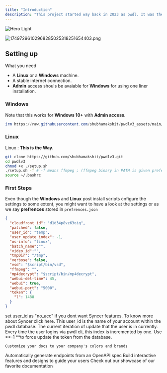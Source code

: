 ```yaml
---
title: "Introduction"
description: "This project started way back in 2023 as pwdl. It was then merely a script for downloading segments using a loophole in pw's api. When it got pached we moved on to pwdlv2 in March, 2024. It was mostly haphazard code. pwdlv3 started in April, 2024 as is proudly growing ever since. "
---
```


<img
  className="block dark:hidden"
  src="/images/hero-light.png"
  alt="Hero Light"
/>

![17497296102968285025318251654403.png](/images/17497296102968285025318251654403.png)

## Setting up

What you need

- A **Linux** or a **Windows** machine.
- A stable internet connection.
- **Admin** access shouls be avaiable for **Windows** for using one liner installation.

### Windows

Note that this works for **Windows 10\+** with **Admin access.**

```powershell
irm https://raw.githubusercontent.com/shubhamakshit/pwdlv3_assets/main/dl.pwdlv3.ps1 | iex
```

### Linux

Linux : **This is the Way.**

```bash
git clone https://github.com/shubhamakshit/pwdlv3.git
cd pwdlv3
chmod +x ./setup.sh
./setup.sh -f # -f means ffmpeg ; (ffmpeg binary in PATH is given preference)
source ~/.bashrc
```

### First Steps

Even though the **Windows** and **Linux** post install scripts cnfigure the settings to some extent, you might want to have a look at the settings or as we say **prefrences** stored in `prefrences.json`

```json prefrences.json
{
  "cloudfront_id": "d1d34p8vz63oiq",
  "patched": false,
  "user_id": "temp",
  "user_update_index": -1,
  "os-info": "linux",
  "batch_name":"",
  "video_id":"",
  "tmpDir": "/tmp",
  "verbose": false,
  "vsd": "$script/bin/vsd",
  "ffmpeg": "",
  "mp4decrypt": "$script/bin/mp4decrypt",
  "webui-del-time": 45,
  "webui": true,
  "webui-port": "5000",
  "token": {
    "l": 1488
  }
}
```

<ParamField path="user_id" type="string">
  <Danger>
    set user_id as "no_acc" if you dont want Syncer features. To know more about Syncer click here.
  </Danger>
  This user_id  is the name of your account within the pwdl database. 
</ParamField>

<ResponseField name="user_update_index" type="int">
  The current iteration of update that the user is in currently. Every time the user logins via pwdl cli, this index is incremented by one.

  <Info>
    Use **-1 **to force update the token from the database.
  </Info>
</ResponseField>


<CardGroup cols={2}>
  <Card title="Customize Style" icon="palette" href="https://mintlify.com/docs/settings/global">
    

    Customize your docs to your company's colors and brands
  </Card>
  <Card title="Reference APIs" icon="code" href="https://mintlify.com/docs/api-playground/openapi">
    Automatically generate endpoints from an OpenAPI spec
  </Card>
  <Card title="Add Components" icon="screwdriver-wrench" href="https://mintlify.com/docs/content/components/accordions">
    Build interactive features and designs to guide your users
  </Card>
  <Card title="Get Inspiration" icon="stars" href="https://mintlify.com/customers">
    Check out our showcase of our favorite documentation
  </Card>
</CardGroup>